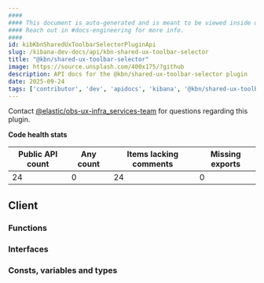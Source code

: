 ```yaml
---
####
#### This document is auto-generated and is meant to be viewed inside our experimental, new docs system.
#### Reach out in #docs-engineering for more info.
####
id: kibKbnSharedUxToolbarSelectorPluginApi
slug: /kibana-dev-docs/api/kbn-shared-ux-toolbar-selector
title: "@kbn/shared-ux-toolbar-selector"
image: https://source.unsplash.com/400x175/?github
description: API docs for the @kbn/shared-ux-toolbar-selector plugin
date: 2025-09-24
tags: ['contributor', 'dev', 'apidocs', 'kibana', '@kbn/shared-ux-toolbar-selector']
---
```




Contact [@elastic/obs-ux-infra_services-team](https://github.com/orgs/elastic/teams/obs-ux-infra_services-team) for questions regarding this plugin.

**Code health stats**

| Public API count  | Any count | Items lacking comments | Missing exports |
|-------------------|-----------|------------------------|-----------------|
| 24 | 0 | 24 | 0 |

## Client

### Functions
<DocDefinitionList data={kbnSharedUxToolbarSelectorObj.client.functions}/>

### Interfaces
<DocDefinitionList data={kbnSharedUxToolbarSelectorObj.client.interfaces}/>

### Consts, variables and types
<DocDefinitionList data={kbnSharedUxToolbarSelectorObj.client.misc}/>

